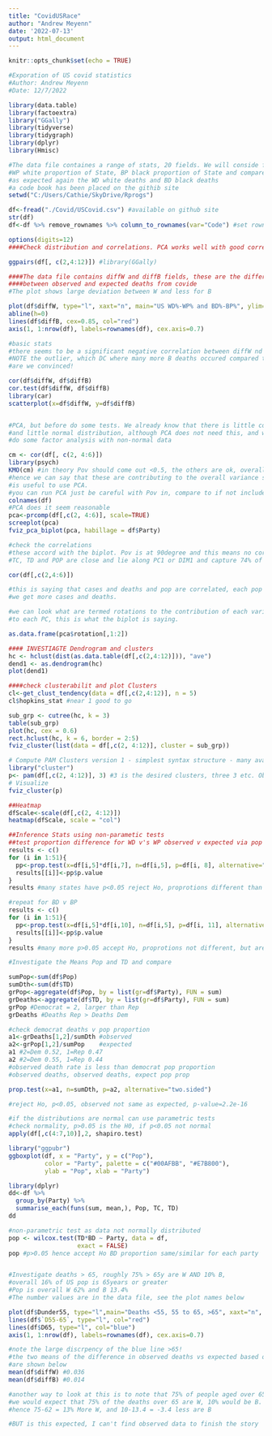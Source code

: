 ---
title: "CovidUSRace"
author: "Andrew Meyenn"
date: '2022-07-13'
output: html_document
---

```{r setup, include=FALSE}
knitr::opts_chunk$set(echo = TRUE)
```



```{r}
#Exporation of US covid statistics
#Author: Andrew Meyenn
#Date: 12/7/2022

library(data.table)
library(factoextra)
library("GGally")
library(tidyverse)
library(tidygraph)
library(dplyr)
library(Hmisc)

#The data file containes a range of stats, 20 fields. We will conside firsly
#WP white proportion of State, BP black proportion of State and compare these
#as expected again the WD white deaths and BD black deaths
#a code book has been placed on the githib site
setwd("C:/Users/Cathie/SkyDrive/Rprogs")

df<-fread("./Covid/USCovid.csv") #available on github site
str(df)
df<-df %>% remove_rownames %>% column_to_rownames(var="Code") #set rownames

options(digits=12)
####Check distribution and correlations. PCA works well with good correlation

ggpairs(df[, c(2,4:12)]) #library(GGally)

####The data file contains diffW and diffB fields, these are the difference
####between observed and expected deaths from covide
#The plot shows large deviation between W and less for B

plot(df$diffW, type="l", xaxt="n", main="US WD%-WP% and BD%-BP%", ylim=c(-0.20, 0.30)) 
abline(h=0)
lines(df$diffB, cex=0.85, col="red")
axis(1, 1:nrow(df), labels=rownames(df), cex.axis=0.7)

#basic stats
#there seems to be a significant negative correlation between diffW nd diffB.
#NOTE the outlier, which DC where many more B deaths occured compared to W.
#are we convinced!

cor(df$diffW, df$diffB)
cor.test(df$diffW, df$diffB)
library(car)
scatterplot(x=df$diffW, y=df$diffB)      


#PCA, but before do some tests. We already know that there is little correlation
#and little normal distribution, although PCA does not need this, and we can certanly
#do some factor analysis with non-normal data

cm <- cor(df[, c(2, 4:6)])
library(psych)
KMO(cm) #in theory Pov should come out <0.5, the others are ok, overall 0.73 OK
#hence we can say that these are contributing to the overall variance so it
#is useful to use PCA.
#you can run PCA just be careful with Pov in, compare to if not included.
colnames(df)
#PCA does it seem reasonable
pca<-prcomp(df[,c(2, 4:6)], scale=TRUE) 
screeplot(pca)
fviz_pca_biplot(pca, habillage = df$Party) 

#check the correlations
#these accord with the biplot. Pov is at 90degree and this means no correlation
#TC, TD and POP are close and lie along PC1 or DIM1 and capture 74% of variance

cor(df[,c(2,4:6)])

#this is saying that cases and deaths and pop are correlated, each pop is bigger
#we get more cases and deaths. 

#we can look what are termed rotations to the contribution of each variable/field
#to each PC, this is what the biplot is saying.

as.data.frame(pca$rotation[,1:2])

#### INVESTIAGTE Dendrogram and clusters
hc <- hclust(dist(as.data.table(df[,c(2,4:12)])), "ave")
dend1 <- as.dendrogram(hc)
plot(dend1)

####check clusterabilit and plot Clusters
cl<-get_clust_tendency(data = df[,c(2,4:12)], n = 5)
cl$hopkins_stat #near 1 good to go

sub_grp <- cutree(hc, k = 3)
table(sub_grp)
plot(hc, cex = 0.6)
rect.hclust(hc, k = 6, border = 2:5)
fviz_cluster(list(data = df[,c(2, 4:12)], cluster = sub_grp))

# Compute PAM Clusters version 1 - simplest syntax structure - many available
library("cluster")
p<- pam(df[,c(2, 4:12)], 3) #3 is the desired clusters, three 3 etc. Observation looks like Pop
# Visualize
fviz_cluster(p)

##Heatmap
dfScale<-scale(df[,c(2, 4:12)])
heatmap(dfScale, scale = "col")

##Inference Stats using non-parametic tests
##test proportion difference for WD v's WP observed v expected via pop proportion
results <- c()
for (i in 1:51){
  pp<-prop.test(x=df[i,5]*df[i,7], n=df[i,5], p=df[i, 8], alternative="two.sided")
  results[[i]]<-pp$p.value
}
results #many states have p<0.05 reject Ho, proprotions different than expected 

#repeat for BD v BP
results <- c()
for (i in 1:51){
  pp<-prop.test(x=df[i,5]*df[i,10], n=df[i,5], p=df[i, 11], alternative="two.sided")
  results[[i]]<-pp$p.value
}
results #many more p>0.05 accept Ho, proprotions not different, but are in some

#Investigate the Means Pop and TD and compare

sumPop<-sum(df$Pop)
sumDth<-sum(df$TD)
grPop<-aggregate(df$Pop, by = list(gr=df$Party), FUN = sum)
grDeaths<-aggregate(df$TD, by = list(gr=df$Party), FUN = sum)
grPop #Democrat = 2, larger than Rep
grDeaths #Deaths Rep > Deaths Dem

#check democrat deaths v pop proportion
a1<-grDeaths[1,2]/sumDth #observed
a2<-grPop[1,2]/sumPop    #expected
a1 #2=Dem 0.52, 1=Rep 0.47
a2 #2=Dem 0.55, 1=Rep 0.44
#observed death rate is less than democrat pop proportion
#observed deaths, observed deaths, expect pop prop

prop.test(x=a1, n=sumDth, p=a2, alternative="two.sided") 

#reject Ho, p<0.05, observed not same as expected, p-value=2.2e-16

#if the distributions are normal can use parametric tests
#check normality, p>0.05 is the H0, if p<0.05 not normal
apply(df[,c(4:7,10)],2, shapiro.test)

library("ggpubr")
ggboxplot(df, x = "Party", y = c("Pop"), 
          color = "Party", palette = c("#00AFBB", "#E7B800"),
          ylab = "Pop", xlab = "Party")

library(dplyr)
dd<-df %>%
  group_by(Party) %>%
  summarise_each(funs(sum, mean,), Pop, TC, TD)
dd  

#non-parametric test as data not normally distributed
pop <- wilcox.test(TD*BD ~ Party, data = df,
                   exact = FALSE)
pop #p>0.05 hence accept Ho BD proportion same/similar for each party


#Investigate deaths > 65, roughly 75% > 65y are W AND 10% B, 
#overall 16% of US pop is 65years or greater
#Pop is overall W 62% and B 13.4%
#The number values are in the data file, see the plot names below

plot(df$Dunder55, type="l",main="Deaths <55, 55 to 65, >65", xaxt="n", ylim=c(0, 100000))
lines(df$`D55-65`, type="l", col="red")
lines(df$D65, type="l", col="blue")
axis(1, 1:nrow(df), labels=rownames(df), cex.axis=0.7)

#note the large discrpency of the blue line >65!
#the two means of the difference in observed deaths vs expected based on pop proportion
#are shown below
mean(df$diffW) #0.036
mean(df$diffB) #0.014

#another way to look at this is to note that 75% of people aged over 65 are W and
#we would expect that 75% of the deaths over 65 are W, 10% would be B.
#hence 75-62 = 13% More W, and 10-13.4 = -3.4 less are B

#BUT is this expected, I can't find observed data to finish the story




```

